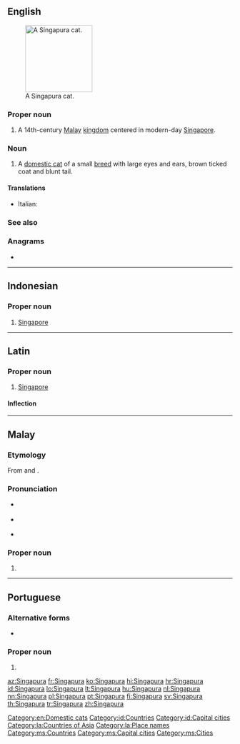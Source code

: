 {{also|Singapūra}}
==English==
[[File:Raffles singapura cat.jpg|thumb|right|150px|A Singapura cat.]]

===Proper noun===
{{en-proper noun}}

# A 14th-century [[Malay]] [[kingdom]] centered in modern-day [[Singapore]].

===Noun===
{{en-noun}}

# A [[domestic cat]] of a small [[breed]] with large eyes and ears, brown ticked coat and blunt tail.

====Translations====
{{checktrans-top}}
* Italian: {{t-check|it|gatto Singapura}}
{{trans-mid}}

{{trans-bottom}}

===See also===
{{pedia|Singapura (cat)}}
{{commonslite|Category:Singapura}}

===Anagrams===
* {{l|en|Praguians}}

[[Category:en:Domestic cats]]

----

==Indonesian==
{{wikipedia|lang=id}}

===Proper noun===
{{head|id|proper noun}}

# [[Singapore]]

[[Category:id:Countries]]
[[Category:id:Capital cities]]

----

==Latin==
{{wikipedia|lang=la}}

===Proper noun===
{{la-proper noun|Singapura|Singapurae|f|first}}

# {{lb|la|New Latin}} [[Singapore]]

====Inflection====
{{la-decl-1st|num=sg|Singapur}}

[[Category:la:Countries of Asia‎]]
[[Category:la:Place names]]

----

==Malay==
{{wikipedia|lang=ms}}

===Etymology===
From {{etyl|sa|ms}} {{m|sa|sc=Deva|सिंह|tr=siṃhá||lion}} and {{m|sa|sc=Deva|पुर|tr=pura||city}}.

===Pronunciation===
* {{a|Johor-Selangor}} {{IPA|/siŋəpurə/|lang=ms}}
* {{a|Riau-Lingga}} {{IPA|/siŋapura/|lang=ms}}
* {{rhymes|urə|rə|ə|lang=ms}}

===Proper noun===
{{head|ms|proper noun|head=[[singa|Singa]][[pura]]}}

# {{l|en|Singapore}}

[[Category:ms:Countries]]
[[Category:ms:Capital cities]]
[[Category:ms:Cities]]

----

==Portuguese==

===Alternative forms===
* {{l|pt|Cingapura}} {{qualifier|Brazil}}

===Proper noun===
{{pt-proper noun|f}} {{tcx|European orthography|lang=pt}}

# {{place|pt|country|in southeast|continent/Asia|t1=Singapore}}

[[az:Singapura]]
[[fr:Singapura]]
[[ko:Singapura]]
[[hi:Singapura]]
[[hr:Singapura]]
[[id:Singapura]]
[[lo:Singapura]]
[[lt:Singapura]]
[[hu:Singapura]]
[[nl:Singapura]]
[[nn:Singapura]]
[[pl:Singapura]]
[[pt:Singapura]]
[[fi:Singapura]]
[[sv:Singapura]]
[[th:Singapura]]
[[tr:Singapura]]
[[zh:Singapura]]